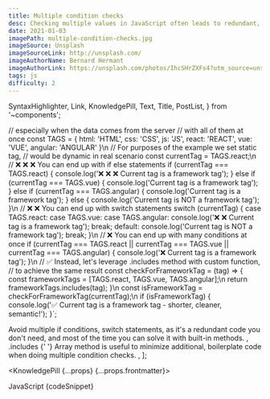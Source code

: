 ```yaml
---
title: Multiple condition checks
desc: Checking multiple values in JavaScript often leads to redundant, boilerplate code - let's use .includes method to fix that.
date: 2021-01-03
imagePath: multiple-condition-checks.jpg
imageSource: Unsplash
imageSourceLink: http://unsplash.com/
imageAuthorName: Bernard Hermant
imageAuthorLink: https://unsplash.com/photos/IhcSHrZXFs4?utm_source=unsplash&utm_medium=referral&utm_content=creditShareLink
tags: js
difficulty: 2
---
```


  SyntaxHighlighter,
  Link,
  KnowledgePill,
  Text,
  Title,
  PostList,
} from '~components';

// especially when the data comes from the server 
// with all of them at once
const TAGS = {
  html: 'HTML',
  css: 'CSS',
  js: 'JS',
  react: 'REACT',
  vue: 'VUE',
  angular: 'ANGULAR'
}\n
// For purposes of the example we set static tag,
// would be dynamic in real scenario
const currentTag = TAGS.react;\n
// ❌ ❌ ❌ You can end up with if else statements
if (currentTag === TAGS.react) {
 console.log('❌ ❌ ❌ Current tag is a framework tag');
} else if (currentTag === TAGS.vue) {
 console.log('Current tag is a framework tag');
} else if (currentTag === TAGS.angular) {
 console.log('Current tag is a framework tag');
} else {
 console.log('Current tag is NOT a framework tag');
}\n
// ❌ ❌ You can end up with switch statements
switch (currentTag) {
 case TAGS.react:
 case TAGS.vue:
 case TAGS.angular:
  console.log('❌ ❌ Current tag is a framework tag');
  break;
 default:
  console.log('Current tag is NOT a framework tag');
  break;
}\n
// ❌ You can end up with many conditions at once
if (currentTag === TAGS.react || currentTag === TAGS.vue || currentTag === TAGS.angular) {
  console.log('❌ Current tag is a framework tag');
}\n
// ✅ Instead, let's leverage .includes method with custom function, 
// to achieve the same result
const checkForFrameworkTag = (tag) => {
 const frameworkTags = [TAGS.react, TAGS.vue, TAGS.angular];\n
 return frameworkTags.includes(tag);
}\n
const isFrameworkTag = checkForFrameworkTag(currentTag);\n
if (isFrameworkTag) {
 console.log('✅ Current tag is a framework tag - shorter, cleaner, semantic!');
}`;

  <Text>
    Avoid multiple if conditions, switch statements, as it's a redundant code
    you don't need, and most of the time you can solve it with built-in methods.
  </Text>,
  <Text>
    <Link href="https://www.w3schools.com/jsref/jsref_includes_array.asp">
      .includes
    </Link>{' '}
    <Text code>Array</Text> method is useful to minimize additional, boilerplate
    code when doing multiple condition checks.
  </Text>,
];

<KnowledgePill {...props} {...props.frontmatter}>
  <Title level={4} transform="none">
    Handle multiple conditions with ease
  </Title>
  <Text size="small">JavaScript</Text>
  <SyntaxHighlighter>{codeSnippet}</SyntaxHighlighter>
  <Title level={4} transform="none">
    Summary
  </Title>
  <PostList data={listData} />
</KnowledgePill>
